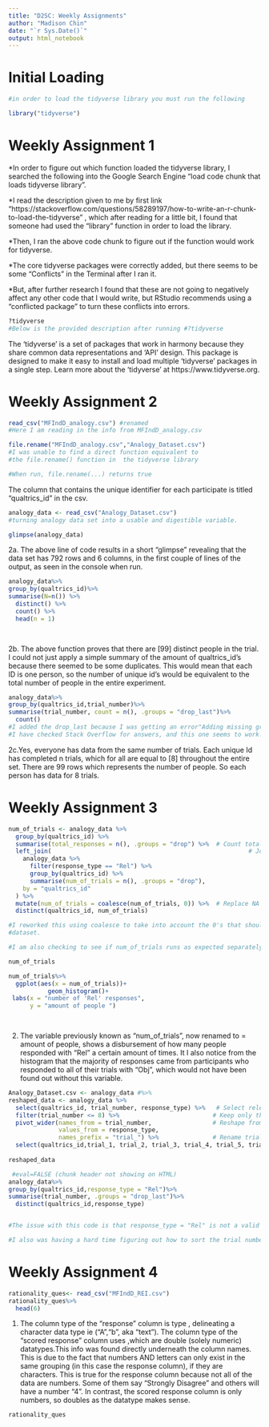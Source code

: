 ```yaml
---
title: "D2SC: Weekly Assignments"
author: "Madison Chin"
date: "`r Sys.Date()`"
output: html_notebook
---
```


# Initial Loading 
```r
#in order to load the tidyverse library you must run the following

library("tidyverse")
```

# Weekly Assignment 1

*In order to figure out which function loaded the tidyverse library, I searched the following into the Google Search Engine "load code chunk that loads tidyverse library". 

*I read the description given to me by first link "https://stackoverflow.com/questions/58289197/how-to-write-an-r-chunk-to-load-the-tidyverse"
, which after reading for a little bit, I found that someone had used the "library" function in order to load the library. 

*Then, I ran the above code chunk to figure out if the function would work for tidyverse. 

*The core tidyverse packages were correctly added, but there seems to be some "Conflicts" in the Terminal after I ran it. 

*But, after further research I found that these are not going to negatively affect any other code that I would write, but RStudio recommends using a "conflicted package" to turn these conflicts into errors.

```r
?tidyverse
#Below is the provided description after running #?tidyverse
```
The 'tidyverse' is a set of packages that work in harmony because they share common data representations and 'API' design. This package is designed to make it easy to install and load multiple 'tidyverse' packages in a single step. Learn more about the 'tidyverse' at https://www.tidyverse.org.

# Weekly Assignment 2

```r

read_csv("MFIndD_analogy.csv") #renamed 
#Here I am reading in the info from MFIndD_analogy.csv

file.rename("MFIndD_analogy.csv","Analogy_Dataset.csv")
#I was unable to find a direct function equivalent to
#the file.rename() function in  the tidyverse library

#When run, file.rename(...) returns true


```

The column that contains the unique identifier for each participate is titled "qualtrics_id" in the csv.

```r
analogy_data <- read_csv("Analogy_Dataset.csv")
#turning analogy data set into a usable and digestible variable. 
```


```r

glimpse(analogy_data)

```

2a. The above line of code results in a short "glimpse" revealing that the data set has 792 rows and 6 columns, in the first couple of lines of the output, as seen in the console when run.

```r
analogy_data%>%
group_by(qualtrics_id)%>%
summarise(N=n()) %>%
  distinct() %>%
  count() %>%
  head(n = 1)

  
```

2b. The above function proves that there are [99] distinct people in the trial. I could not just apply a simple summary of the amount of qualtrics_id's because there seemed to be some duplicates. This would mean that each ID is one person, so the number of unique id's would be equivalent to the total number of people in the entire experiment. 

```r
analogy_data%>%
group_by(qualtrics_id,trial_number)%>%
summarise(trial_number, count = n(), .groups = "drop_last")%>%
  count()
#I added the drop_last because I was getting an error"Adding missing grouping variables". 
#I have checked Stack Overflow for answers, and this one seems to work!
```



2c.Yes, everyone has data from the same number of trials. Each unique Id has  completed n trials, which for all are equal to [8] throughout the entire set. There are 99 rows which represents the number of people. So each person has data for 8 trials.

# Weekly Assignment 3 

```r
num_of_trials <- analogy_data %>%
  group_by(qualtrics_id) %>%
  summarise(total_responses = n(), .groups = "drop") %>%  # Count total responses per ID
  left_join(                                                       # Join with the count of "Rel" responses
    analogy_data %>%
      filter(response_type == "Rel") %>%
      group_by(qualtrics_id) %>%
      summarise(num_of_trials = n(), .groups = "drop"), 
    by = "qualtrics_id"
  ) %>%
  mutate(num_of_trials = coalesce(num_of_trials, 0)) %>%  # Replace NA with 0 for those with no "Rel" responses
  distinct(qualtrics_id, num_of_trials)

#I reworked this using coalesce to take into account the 0's that should be showing up in the manipulated 
#dataset.

#I am also checking to see if num_of_trials runs as expected separately from storing the info in "num_of_trials". Which it works as expected!
```
```r
num_of_trials
```

```r
num_of_trials%>%
  ggplot(aes(x = num_of_trials))+
           geom_histogram()+ 
 labs(x = "number of 'Rel' responses", 
      y = "amount of people ")

         


```
2. The variable previously known as "num_of_trials", now renamed to = amount of people, shows a disbursement of how many people responded with "Rel" a certain amount of times. It I also notice from the histogram that the majority of responses came from participants who responded to all of their trials with "Obj", which would not have been found out without this variable. 

```r
Analogy_Dataset.csv <- analogy_data #%>%
reshaped_data <- analogy_data %>%
  select(qualtrics_id, trial_number, response_type) %>%   # Select relevant columns
  filter(trial_number <= 8) %>%                          # Keep only the first 8 trials
  pivot_wider(names_from = trial_number,                 # Reshape from long to wide format
              values_from = response_type, 
              names_prefix = "trial_") %>%               # Rename trials to trial_1, trial_2, etc.
  select(qualtrics_id,trial_1, trial_2, trial_3, trial_4, trial_5, trial_6, trial_7, trial_8) # Ensure only 9 columns (ID + 8 trials) and put them in order! 
 
reshaped_data
```
```r
 #eval=FALSE (chunk header not showing on HTML) 
analogy_data%>%
group_by(qualtrics_id,response_type = "Rel")%>%
summarise(trial_number, .groups = "drop_last")%>%
  distinct(qualtrics_id,response_type)


#The issue with this code is that response_type = "Rel" is not a valid way to filter the data within group_by(). Instead, this syntax is trying to create a new grouping variable that doesn't actually filter the data. As a result, the code does not return the expected results, and I ended up with a grouping that included unwanted response types.

#I also was having a hard time figuring out how to sort the trial numbers only using dplyr, but was able to get all of info on there by manually typing out trial_1 .... trial_8, but I had trouble optimizing this process to avoid possible human error. But all of the info is there!

```

# Weekly Assignment 4
```r
rationality_ques<- read_csv("MFIndD_REI.csv")
rationality_ques%>%
  head(6)
```

1. The column type of the "response" column is type <chr>, delineating a character data type ie ("A","b", aka "text"). The column type of the "scored response" column uses <dbl>,which are double (solely numeric) datatypes.This info was found directly underneath the column names. This is due to the fact that numbers AND letters can only exist in the same grouping (in this case the response column), if they are characters. This is true for the response column because not all of the data are numbers. Some of them say "Strongly Disagree" and others will have a number "4". In contrast, the scored response column is only numbers, so doubles as the datatype makes sense.

```r
rationality_ques
```

